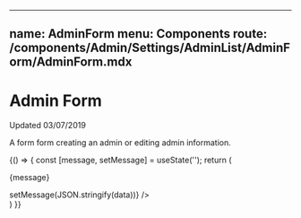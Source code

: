 
---
name: AdminForm
menu: Components
route: /components/Admin/Settings/AdminList/AdminForm/AdminForm.mdx
---

# Admin Form

Updated 03/07/2019

A form form creating an admin or editing admin information.

<Props of={AdminForm} />

<Playground>
  {() => {
    const [message, setMessage] = useState('');
    return (
      <div>
        <p>{message}</p>
        <AdminForm
          id="testId"
          username="testUsername"
          onSubmit={data => setMessage(JSON.stringify(data))}
        />
      </div>
    )
  }}
</Playground>
